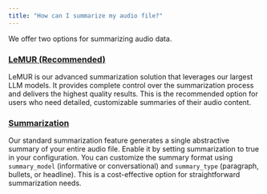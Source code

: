 ```yaml
---
title: "How can I summarize my audio file?"
---
```


We offer two options for summarizing audio data.

### [LeMUR (Recommended)](/docs/lemur/summarize-audio)

LeMUR is our advanced summarization solution that leverages our largest LLM models. It provides complete control over the summarization process and delivers the highest quality results. This is the recommended option for users who need detailed, customizable summaries of their audio content.

### [Summarization](/docs/audio-intelligence/summarization)

Our standard summarization feature generates a single abstractive summary of your entire audio file. Enable it by setting summarization to true in your configuration. You can customize the summary format using `summary_model` (informative or conversational) and `summary_type` (paragraph, bullets, or headline). This is a cost-effective option for straightforward summarization needs.
